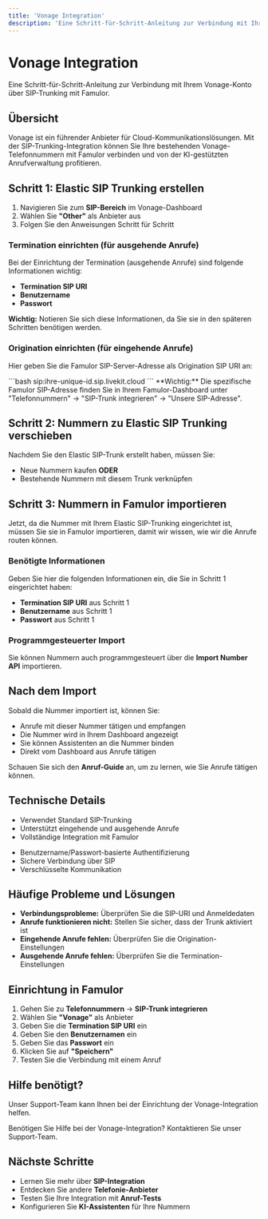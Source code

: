 ```yaml
---
title: 'Vonage Integration'
description: 'Eine Schritt-für-Schritt-Anleitung zur Verbindung mit Ihrem Vonage-Konto über SIP-Trunking'
---
```


# Vonage Integration

<Note>
  Eine Schritt-für-Schritt-Anleitung zur Verbindung mit Ihrem Vonage-Konto über SIP-Trunking mit Famulor.
</Note>

## Übersicht

<Card
  title="Was ist Vonage?"
  icon="building"
  color="blue">
  <p>Vonage ist ein führender Anbieter für Cloud-Kommunikationslösungen. Mit der SIP-Trunking-Integration können Sie Ihre bestehenden Vonage-Telefonnummern mit Famulor verbinden und von der KI-gestützten Anrufverwaltung profitieren.</p>
</Card>

## Schritt 1: Elastic SIP Trunking erstellen

<Card
  title="SIP-Trunk in Vonage einrichten"
  icon="settings"
  color="green">
  <ol>
    <li>Navigieren Sie zum <strong>SIP-Bereich</strong> im Vonage-Dashboard</li>
    <li>Wählen Sie <strong>"Other"</strong> als Anbieter aus</li>
    <li>Folgen Sie den Anweisungen Schritt für Schritt</li>
  </ol>
</Card>

### Termination einrichten (für ausgehende Anrufe)

<Card
  title="Wichtige Informationen notieren"
  icon="edit"
  color="orange">
  <p>Bei der Einrichtung der Termination (ausgehende Anrufe) sind folgende Informationen wichtig:</p>
  <ul>
    <li><strong>Termination SIP URI</strong></li>
    <li><strong>Benutzername</strong></li>
    <li><strong>Passwort</strong></li>
  </ul>
  <p><strong>Wichtig:</strong> Notieren Sie sich diese Informationen, da Sie sie in den späteren Schritten benötigen werden.</p>
</Card>

### Origination einrichten (für eingehende Anrufe)

<Card
  title="Famulor SIP-Server konfigurieren"
  icon="server"
  color="purple">
  <p>Hier geben Sie die Famulor SIP-Server-Adresse als Origination SIP URI an:</p>
  <CodeGroup>
    <CodeGroupItem title="SIP-Server">
      ```bash
      sip:ihre-unique-id.sip.livekit.cloud
      ```
    </CodeGroupItem>
  </CodeGroup>
  
  <Note>
    **Wichtig:** Die spezifische Famulor SIP-Adresse finden Sie in Ihrem Famulor-Dashboard unter "Telefonnummern" → "SIP-Trunk integrieren" → "Unsere SIP-Adresse".
  </Note>
</Card>

## Schritt 2: Nummern zu Elastic SIP Trunking verschieben

<Card
  title="Nummern verknüpfen"
  icon="phone"
  color="blue">
  <p>Nachdem Sie den Elastic SIP-Trunk erstellt haben, müssen Sie:</p>
  <ul>
    <li>Neue Nummern kaufen <strong>ODER</strong></li>
    <li>Bestehende Nummern mit diesem Trunk verknüpfen</li>
  </ul>
</Card>

## Schritt 3: Nummern in Famulor importieren

<Card
  title="Integration in Famulor abschließen"
  icon="download"
  color="green">
  <p>Jetzt, da die Nummer mit Ihrem Elastic SIP-Trunking eingerichtet ist, müssen Sie sie in Famulor importieren, damit wir wissen, wie wir die Anrufe routen können.</p>
</Card>

### Benötigte Informationen

<Card
  title="Vonage-Daten eingeben"
  icon="database"
  color="red">
  <p>Geben Sie hier die folgenden Informationen ein, die Sie in Schritt 1 eingerichtet haben:</p>
  <ul>
    <li><strong>Termination SIP URI</strong> aus Schritt 1</li>
    <li><strong>Benutzername</strong> aus Schritt 1</li>
    <li><strong>Passwort</strong> aus Schritt 1</li>
  </ul>
</Card>

### Programmgesteuerter Import

<Card
  title="API-Import verfügbar"
  icon="code"
  color="indigo">
  <p>Sie können Nummern auch programmgesteuert über die <strong>Import Number API</strong> importieren.</p>
</Card>

## Nach dem Import

<Card
  title="Vollständige Funktionalität"
  icon="check-circle"
  color="green">
  <p>Sobald die Nummer importiert ist, können Sie:</p>
  <ul>
    <li>Anrufe mit dieser Nummer tätigen und empfangen</li>
    <li>Die Nummer wird in Ihrem Dashboard angezeigt</li>
    <li>Sie können Assistenten an die Nummer binden</li>
    <li>Direkt vom Dashboard aus Anrufe tätigen</li>
  </ul>
</Card>

<Card
  title="Weiterführende Informationen"
  icon="book-open"
  color="blue">
  <p>Schauen Sie sich den <strong>Anruf-Guide</strong> an, um zu lernen, wie Sie Anrufe tätigen können.</p>
</Card>

## Technische Details

<CardGroup cols={2}>
  <Card
    title="SIP-Protokoll"
    icon="settings"
    color="blue">
    <ul>
      <li>Verwendet Standard SIP-Trunking</li>
      <li>Unterstützt eingehende und ausgehende Anrufe</li>
      <li>Vollständige Integration mit Famulor</li>
    </ul>
  </Card>
  
  <Card
    title="Authentifizierung"
    icon="shield"
    color="green">
    <ul>
      <li>Benutzername/Passwort-basierte Authentifizierung</li>
      <li>Sichere Verbindung über SIP</li>
      <li>Verschlüsselte Kommunikation</li>
    </ul>
  </Card>
</CardGroup>

## Häufige Probleme und Lösungen

<Card
  title="Troubleshooting"
  icon="help-circle"
  color="orange">
  <ul>
    <li><strong>Verbindungsprobleme:</strong> Überprüfen Sie die SIP-URI und Anmeldedaten</li>
    <li><strong>Anrufe funktionieren nicht:</strong> Stellen Sie sicher, dass der Trunk aktiviert ist</li>
    <li><strong>Eingehende Anrufe fehlen:</strong> Überprüfen Sie die Origination-Einstellungen</li>
    <li><strong>Ausgehende Anrufe fehlen:</strong> Überprüfen Sie die Termination-Einstellungen</li>
  </ul>
</Card>

## Einrichtung in Famulor

<Card
  title="Schritte zur Einrichtung"
  icon="settings"
  color="purple">
  <ol>
    <li>Gehen Sie zu <strong>Telefonnummern</strong> → <strong>SIP-Trunk integrieren</strong></li>
    <li>Wählen Sie <strong>"Vonage"</strong> als Anbieter</li>
    <li>Geben Sie die <strong>Termination SIP URI</strong> ein</li>
    <li>Geben Sie den <strong>Benutzernamen</strong> ein</li>
    <li>Geben Sie das <strong>Passwort</strong> ein</li>
    <li>Klicken Sie auf <strong>"Speichern"</strong></li>
    <li>Testen Sie die Verbindung mit einem Anruf</li>
  </ol>
</Card>

## Hilfe benötigt?

<Tip>
  Unser Support-Team kann Ihnen bei der Einrichtung der Vonage-Integration helfen.
</Tip>

<Card
  title="Support kontaktieren"
  icon="headphones"
  color="blue"
  href="https://famulor.de/support">
  Benötigen Sie Hilfe bei der Vonage-Integration? Kontaktieren Sie unser Support-Team.
</Card>

## Nächste Schritte

<Card
  title="Weiterführende Ressourcen"
  icon="arrow-right"
  color="green">
  <ul>
    <li>Lernen Sie mehr über <strong>SIP-Integration</strong></li>
    <li>Entdecken Sie andere <strong>Telefonie-Anbieter</strong></li>
    <li>Testen Sie Ihre Integration mit <strong>Anruf-Tests</strong></li>
    <li>Konfigurieren Sie <strong>KI-Assistenten</strong> für Ihre Nummern</li>
  </ul>
</Card>
